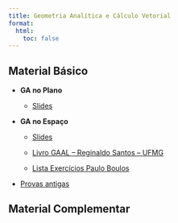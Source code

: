 ```yaml
---
title: Geometria Analítica e Cálculo Vetorial
format:
  html:
    toc: false
---
```



::: {layout-ncol=2}

## Material Básico

- **GA no Plano**
    - [Slides](slides-videoaulas-ga-plana.pdf)



- **GA no Espaço**
    
    - [Slides](slides-videoaulas-ga-espacial.pdf)
    
    - [Livro GAAL -- Reginaldo Santos -- UFMG](../gaal/gaalt0.pdf)
    
    - [Lista Exercícios Paulo Boulos](listas-boulos-espacial/) 
    
    

- [Provas antigas](provas/)


## Material Complementar

:::


